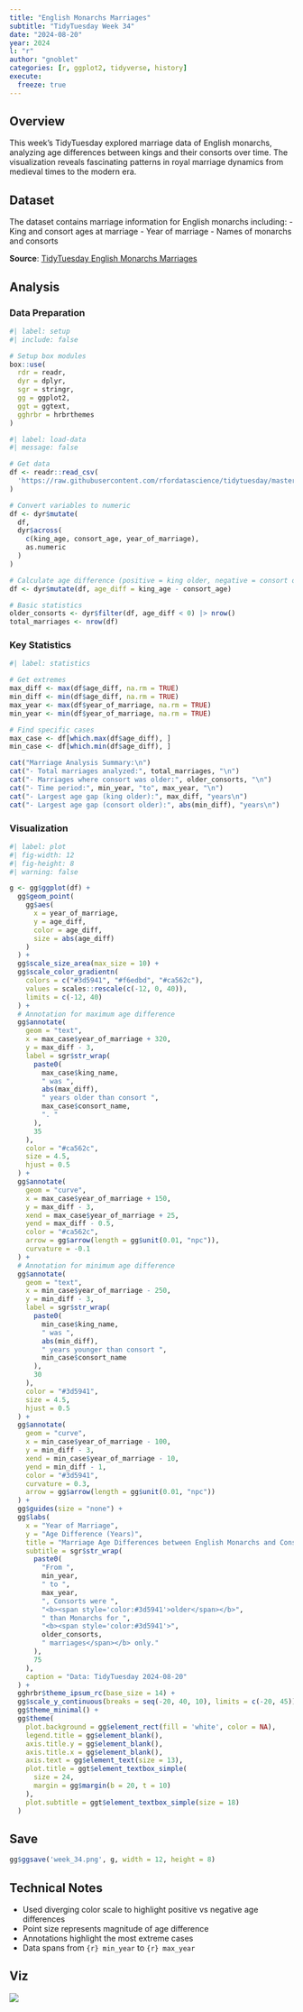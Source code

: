 ```yaml
---
title: "English Monarchs Marriages"
subtitle: "TidyTuesday Week 34"
date: "2024-08-20"
year: 2024
l: "r"
author: "gnoblet"
categories: [r, ggplot2, tidyverse, history]
execute:
  freeze: true  
---
```


## Overview

This week's TidyTuesday explored marriage data of English monarchs, analyzing age differences between kings and their consorts over time. The visualization reveals fascinating patterns in royal marriage dynamics from medieval times to the modern era.

## Dataset

The dataset contains marriage information for English monarchs including:
- King and consort ages at marriage
- Year of marriage
- Names of monarchs and consorts

**Source**: [TidyTuesday English Monarchs Marriages](https://github.com/rfordatascience/tidytuesday/tree/master/data/2024/2024-08-20)

## Analysis

### Data Preparation

```r
#| label: setup
#| include: false

# Setup box modules
box::use(
  rdr = readr,
  dyr = dplyr,
  sgr = stringr,
  gg = ggplot2,
  ggt = ggtext,
  gghrbr = hrbrthemes
)
```

```r
#| label: load-data
#| message: false

# Get data
df <- readr::read_csv(
  'https://raw.githubusercontent.com/rfordatascience/tidytuesday/master/data/2024/2024-08-20/english_monarchs_marriages_df.csv'
)

# Convert variables to numeric
df <- dyr$mutate(
  df,
  dyr$across(
    c(king_age, consort_age, year_of_marriage),
    as.numeric
  )
)

# Calculate age difference (positive = king older, negative = consort older)
df <- dyr$mutate(df, age_diff = king_age - consort_age)

# Basic statistics
older_consorts <- dyr$filter(df, age_diff < 0) |> nrow()
total_marriages <- nrow(df)
```

### Key Statistics

```r
#| label: statistics

# Get extremes
max_diff <- max(df$age_diff, na.rm = TRUE)
min_diff <- min(df$age_diff, na.rm = TRUE)
max_year <- max(df$year_of_marriage, na.rm = TRUE)
min_year <- min(df$year_of_marriage, na.rm = TRUE)

# Find specific cases
max_case <- df[which.max(df$age_diff), ]
min_case <- df[which.min(df$age_diff), ]

cat("Marriage Analysis Summary:\n")
cat("- Total marriages analyzed:", total_marriages, "\n")
cat("- Marriages where consort was older:", older_consorts, "\n")
cat("- Time period:", min_year, "to", max_year, "\n")
cat("- Largest age gap (king older):", max_diff, "years\n")
cat("- Largest age gap (consort older):", abs(min_diff), "years\n")
```

### Visualization

```r
#| label: plot
#| fig-width: 12
#| fig-height: 8
#| warning: false

g <- gg$ggplot(df) +
  gg$geom_point(
    gg$aes(
      x = year_of_marriage,
      y = age_diff,
      color = age_diff,
      size = abs(age_diff)
    )
  ) +
  gg$scale_size_area(max_size = 10) +
  gg$scale_color_gradientn(
    colors = c("#3d5941", "#f6edbd", "#ca562c"),
    values = scales::rescale(c(-12, 0, 40)),
    limits = c(-12, 40)
  ) +
  # Annotation for maximum age difference
  gg$annotate(
    geom = "text",
    x = max_case$year_of_marriage + 320,
    y = max_diff - 3,
    label = sgr$str_wrap(
      paste0(
        max_case$king_name,
        " was ",
        abs(max_diff),
        " years older than consort ",
        max_case$consort_name,
        ". "
      ),
      35
    ),
    color = "#ca562c",
    size = 4.5,
    hjust = 0.5
  ) +
  gg$annotate(
    geom = "curve",
    x = max_case$year_of_marriage + 150,
    y = max_diff - 3,
    xend = max_case$year_of_marriage + 25,
    yend = max_diff - 0.5,
    color = "#ca562c",
    arrow = gg$arrow(length = gg$unit(0.01, "npc")),
    curvature = -0.1
  ) +
  # Annotation for minimum age difference
  gg$annotate(
    geom = "text",
    x = min_case$year_of_marriage - 250,
    y = min_diff - 3,
    label = sgr$str_wrap(
      paste0(
        min_case$king_name,
        " was ",
        abs(min_diff),
        " years younger than consort ",
        min_case$consort_name
      ),
      30
    ),
    color = "#3d5941",
    size = 4.5,
    hjust = 0.5
  ) +
  gg$annotate(
    geom = "curve",
    x = min_case$year_of_marriage - 100,
    y = min_diff - 3,
    xend = min_case$year_of_marriage - 10,
    yend = min_diff - 1,
    color = "#3d5941",
    curvature = 0.3,
    arrow = gg$arrow(length = gg$unit(0.01, "npc"))
  ) +
  gg$guides(size = "none") +
  gg$labs(
    x = "Year of Marriage",
    y = "Age Difference (Years)",
    title = "Marriage Age Differences between English Monarchs and Consorts",
    subtitle = sgr$str_wrap(
      paste0(
        "From ",
        min_year,
        " to ",
        max_year,
        ", Consorts were ",
        "<b><span style='color:#3d5941'>older</span></b>",
        " than Monarchs for ",
        "<b><span style='color:#3d5941'>",
        older_consorts,
        " marriages</span></b> only."
      ),
      75
    ),
    caption = "Data: TidyTuesday 2024-08-20"
  ) +
  gghrbr$theme_ipsum_rc(base_size = 14) +
  gg$scale_y_continuous(breaks = seq(-20, 40, 10), limits = c(-20, 45)) +
  gg$theme_minimal() +
  gg$theme(
    plot.background = gg$element_rect(fill = 'white', color = NA),
    legend.title = gg$element_blank(),
    axis.title.y = gg$element_blank(),
    axis.title.x = gg$element_blank(),
    axis.text = gg$element_text(size = 13),
    plot.title = ggt$element_textbox_simple(
      size = 24,
      margin = gg$margin(b = 20, t = 10)
    ),
    plot.subtitle = ggt$element_textbox_simple(size = 18)
  )
```

## Save
```r
gg$ggsave('week_34.png', g, width = 12, height = 8)
```

## Technical Notes

- Used diverging color scale to highlight positive vs negative age differences
- Point size represents magnitude of age difference
- Annotations highlight the most extreme cases
- Data spans from `{r} min_year` to `{r} max_year`

## Viz

![](week_34.png)
